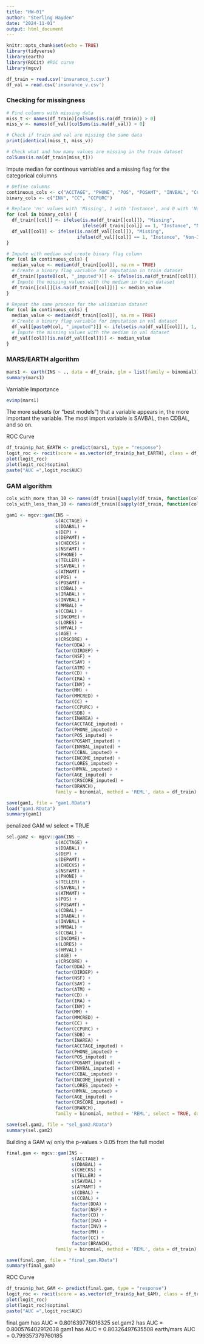 ```yaml
---
title: "HW-01"
author: "Sterling Hayden"
date: "2024-11-01"
output: html_document
---
```


```r
knitr::opts_chunk$set(echo = TRUE)
library(tidyverse)
library(earth)
library(ROCit) #ROC curve
library(mgcv)
```

```r
df_train = read.csv('insurance_t.csv')
df_val = read.csv('insurance_v.csv')
```

### Checking for missingness
```r
# Find columns with missing data
miss_t <- names(df_train)[colSums(is.na(df_train)) > 0]
miss_v <- names(df_val)[colSums(is.na(df_val)) > 0]

# Check if train and val are missing the same data
print(identical(miss_t, miss_v))

# Check what and how many values are missing in the train dataset
colSums(is.na(df_train[miss_t]))

```

Impute median for continous varriables and a missing flag for the categorical columns
```r
# Define columns
continuous_cols <- c("ACCTAGE", "PHONE", "POS", "POSAMT", "INVBAL", "CCBAL", "INCOME", "LORES", "HMVAL", "AGE", "CRSCORE")
binary_cols <- c("INV", "CC", "CCPURC")

# Replace 'ns' values with 'Missing', 1 with 'Instance', and 0 with 'Non-Instance' for train and val datasets
for (col in binary_cols) {
  df_train[[col]] <- ifelse(is.na(df_train[[col]]), "Missing",
                            ifelse(df_train[[col]] == 1, "Instance", "Non-Instance"))
  df_val[[col]] <- ifelse(is.na(df_val[[col]]), "Missing",
                          ifelse(df_val[[col]] == 1, "Instance", "Non-Instance"))
}

# Impute with median and create binary flag column
for (col in continuous_cols) {
  median_value <- median(df_train[[col]], na.rm = TRUE)
  # Create a binary flag variable for imputation in train dataset
  df_train[[paste0(col, "_imputed")]] <- ifelse(is.na(df_train[[col]]), 1, 0)
  # Impute the missing values with the median in train dataset
  df_train[[col]][is.na(df_train[[col]])] <- median_value
}

# Repeat the same process for the validation dataset
for (col in continuous_cols) {
  median_value <- median(df_train[[col]], na.rm = TRUE)
  # Create a binary flag variable for imputation in val dataset
  df_val[[paste0(col, "_imputed")]] <- ifelse(is.na(df_val[[col]]), 1, 0)
  # Impute the missing values with the median in val dataset
  df_val[[col]][is.na(df_val[[col]])] <- median_value
}
```



### MARS/EARTH algorithm

```r
mars1 <- earth(INS ~ ., data = df_train, glm = list(family = binomial))
summary(mars1)
```

Varriable Importance
```r
evimp(mars1)
```
The more subsets (or “best models”) that a variable appears in, the more important the variable. The most import variable is SAVBAL, then CDBAL, and so on. 


ROC Curve
```r
df_train$p_hat_EARTH <- predict(mars1, type = "response")
logit_roc <- rocit(score = as.vector(df_train$p_hat_EARTH), class = df_train$INS)
plot(logit_roc)
plot(logit_roc)$optimal
paste("AUC =",logit_roc$AUC)
```




### GAM algorithm

```r
cols_with_more_than_10 <- names(df_train)[sapply(df_train, function(col) n_distinct(col) > 10)]
cols_with_less_than_10 <- names(df_train)[sapply(df_train, function(col) n_distinct(col) <= 10)]
```


```r
gam1 <- mgcv::gam(INS ~ 
                  s(ACCTAGE) + 
                  s(DDABAL) +
                  s(DEP) +
                  s(DEPAMT) +
                  s(CHECKS) +
                  s(NSFAMT) +
                  s(PHONE) +
                  s(TELLER) +
                  s(SAVBAL) +
                  s(ATMAMT) +
                  s(POS) +
                  s(POSAMT) +
                  s(CDBAL) +
                  s(IRABAL) +
                  s(INVBAL) +
                  s(MMBAL) +
                  s(CCBAL) +
                  s(INCOME) +
                  s(LORES) +
                  s(HMVAL) +
                  s(AGE) +
                  s(CRSCORE) +
                  factor(DDA) +
                  factor(DIRDEP) +
                  factor(NSF) +
                  factor(SAV) +
                  factor(ATM) +
                  factor(CD) +
                  factor(IRA) +
                  factor(INV) +
                  factor(MM) +
                  factor(MMCRED) +
                  factor(CC) +
                  factor(CCPURC) +
                  factor(SDB) +
                  factor(INAREA) +
                  factor(ACCTAGE_imputed) +
                  factor(PHONE_imputed) +
                  factor(POS_imputed) +
                  factor(POSAMT_imputed) +
                  factor(INVBAL_imputed) +
                  factor(CCBAL_imputed) +
                  factor(INCOME_imputed) +
                  factor(LORES_imputed) +
                  factor(HMVAL_imputed) +
                  factor(AGE_imputed) +
                  factor(CRSCORE_imputed) +
                  factor(BRANCH),
                  family = binomial, method = 'REML', data = df_train)

save(gam1, file = "gam1.RData")
load("gam1.RData")
summary(gam1)
```

penalized GAM w/ select = TRUE
```r
sel.gam2 <- mgcv::gam(INS ~ 
                  s(ACCTAGE) + 
                  s(DDABAL) +
                  s(DEP) +
                  s(DEPAMT) +
                  s(CHECKS) +
                  s(NSFAMT) +
                  s(PHONE) +
                  s(TELLER) +
                  s(SAVBAL) +
                  s(ATMAMT) +
                  s(POS) +
                  s(POSAMT) +
                  s(CDBAL) +
                  s(IRABAL) +
                  s(INVBAL) +
                  s(MMBAL) +
                  s(CCBAL) +
                  s(INCOME) +
                  s(LORES) +
                  s(HMVAL) +
                  s(AGE) +
                  s(CRSCORE) +
                  factor(DDA) +
                  factor(DIRDEP) +
                  factor(NSF) +
                  factor(SAV) +
                  factor(ATM) +
                  factor(CD) +
                  factor(IRA) +
                  factor(INV) +
                  factor(MM) +
                  factor(MMCRED) +
                  factor(CC) +
                  factor(CCPURC) +
                  factor(SDB) +
                  factor(INAREA) +
                  factor(ACCTAGE_imputed) +
                  factor(PHONE_imputed) +
                  factor(POS_imputed) +
                  factor(POSAMT_imputed) +
                  factor(INVBAL_imputed) +
                  factor(CCBAL_imputed) +
                  factor(INCOME_imputed) +
                  factor(LORES_imputed) +
                  factor(HMVAL_imputed) +
                  factor(AGE_imputed) +
                  factor(CRSCORE_imputed) +
                  factor(BRANCH),
                  family = binomial, method = 'REML', select = TRUE, data = df_train)

save(sel.gam2, file = "sel_gam2.RData")
summary(sel.gam2)
```


Building a GAM w/ only the p-values > 0.05 from the full model
```r
final.gam <- mgcv::gam(INS ~ 
                        s(ACCTAGE) + 
                        s(DDABAL) + 
                        s(CHECKS) +
                        s(TELLER) + 
                        s(SAVBAL) +
                        s(ATMAMT) +
                        s(CDBAL) +
                        s(CCBAL) + 
                        factor(DDA) +
                        factor(NSF) +
                        factor(CD) + 
                        factor(IRA) + 
                        factor(INV) +
                        factor(MM) +
                        factor(CC) + 
                        factor(BRANCH),
                  family = binomial, method = 'REML', data = df_train)

save(final.gam, file = "final_gam.RData")
summary(final_gam)
```


ROC Curve
```r
df_train$p_hat_GAM <- predict(final.gam, type = "response")
logit_roc <- rocit(score = as.vector(df_train$p_hat_GAM), class = df_train$INS)
plot(logit_roc)
plot(logit_roc)$optimal
paste("AUC =",logit_roc$AUC)
```
final.gam has AUC = 0.801639776016325
sel.gam2 has  AUC = 0.800576402912038
gam1 has      AUC = 0.80326497635508
earth/mars    AUC = 0.799357379760185



